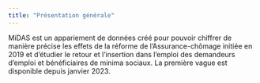 ```yaml
---
title: "Présentation générale"
---
```


MiDAS est un appariement de données créé pour pouvoir chiffrer de manière précise les effets de la réforme de l'Assurance-chômage initiée en 2019 et d'étudier le retour et l'insertion dans l'emploi des demandeurs d'emploi et bénéficiaires de minima sociaux. La première vague est disponible depuis janvier 2023.

